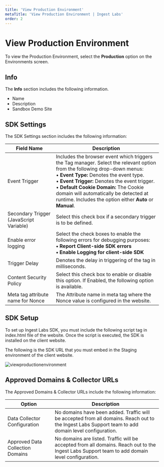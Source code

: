 ---
title: 'View Production Environment'
metaTitle: 'View Production Environment | Ingest Labs'
order: 2
---

# View Production Environment

To view the Production Environment, select the **Production** option on the Environments screen.

## Info

The **Info** section includes the following information.

- Name 
- Description 
- Sandbox Demo Site

## SDK Settings

The SDK Settings section includes the following information:

| Field Name   | Description | 
| ----------- | ----------- | 
| Event Trigger | Includes the browser event which triggers the Tag manager. Select the relevant option from the following drop-down menus: <br /> • **Event Type:** Denotes the event type. <br /> • **Event Trigger:** Denotes the event trigger. <br /> •	**Default Cookie Domain:** The Cookie domain will automatically be detected at runtime. Includes the option either **Auto** or **Manual**. |
| Secondary Trigger (JavaScript Variable) | Select this check box if a secondary trigger is to be defined. |
| Enable error logging | Select the check boxes to enable the following errors for debugging purposes: <br /> **• Report Client-side SDK errors** <br /> **• Enable Logging for client-side SDK** |
| Trigger Delay | Denotes the delay in triggering of the tag in milliseconds.|
| Content Security Policy | Select this check box to enable or disable this option. If Enabled, the following option is available. |
| Meta tag attribute name for Nonce | The Attribute name in meta tag where the Nonce value is configured in the website. |

## SDK Setup

To set up Ingest Labs SDK, you must include the following script tag in index.html file of the website. Once the script is executed, the SDK is installed on the client website.

The following is the SDK URL that you must embed in the Staging environment of the client website.

![viewproductionenvironment](/images/environmentsimages/productioncode.png)

## Approved Domains & Collector URLs

The Approved Domains & Collector URLs include the following information:

| Option   | Description | 
| ----------- | ----------- | 
| Data Collector Configuration | No domains have been added. Traffic will be accepted from all domains. Reach out to the Ingest Labs Support team to add domain level configuration. |
| Approved Data Collection Domains | No domains are listed. Traffic will be accepted from all domains. Reach out to the Ingest Labs Support team to add domain level configuration. |
